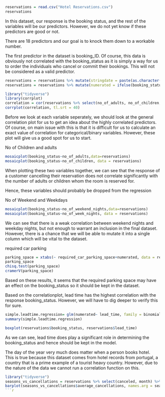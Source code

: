 ```r
reservations = read.csv("Hotel Reservations.csv")
reservations
```
In this dataset, our response is the booking status, and the rest of the variables will be our predictors. However, we do not yet know if these predictors are good or not. 

There are 18 predictors and our goal is to knock them down to a workable number.

The first predictor in the dataset is booking_ID. Of course, this data is obviously not correlated with the booking_status as it is simply a way for us to order the individuals who cancel or commit their bookings. This will not be considered as a valid predictor. 

```r
reservations = reservations %>% mutate(stringdate = paste(as.character(arrival_date),as.character(arrival_month), sep = ",")) %>% mutate(stringdate2 = paste(stringdate, as.character(arrival_year), sep = ",")) %>% mutate(dateobject=as.Date(stringdate2, format = "%d,%m,%Y")) %>% select(-c(stringdate, stringdate2))
reservations = reservations %>% mutate(numerated = ifelse(booking_status == "Canceled", 1, 0)) %>% mutate(previous_booking_fixed = ifelse(repeated_guest == 0, 0.5, (no_of_previous_bookings_not_canceled)/(no_of_previous_cancellations + no_of_previous_bookings_not_canceled)))

```


```r
library("tidyverse")
library(corrplot)
correlation = cor(reservations %>% select(no_of_adults, no_of_children, no_of_weekend_nights, no_of_week_nights, required_car_parking_space, lead_time, repeated_guest, no_of_previous_cancellations, no_of_previous_bookings_not_canceled, avg_price_per_room, no_of_special_requests, numerated))
corrplot(correlation, tl.srt = 40)
```

Before we look at each variable seperately, we should look at the general correlation plot for us to get an idea about the highly correlated predictors. Of course, on main issue with this is that it is difficult for us to calculate an exact value of correlation for categorical/binary variables. However, these plot will give us a good spot for us to start. 

No of Children and adults
```r
mosaicplot(booking_status~no_of_adults,data=reservations)
mosaicplot(booking_status~no_of_children, data = reservations)

```

When plotting these two variables together, we can see that the response of a customer cancelling their reservation does not correlate significantly with the number of adults or children whom the room is reserved for. 

Hence, these variables should probably be dropped from the regression

No of Weekend and Weekdays
```r
mosaicplot(booking_status~no_of_weekend_nights,data=reservations)
mosaicplot(booking_status~no_of_week_nights, data = reservations)
```

We can see that there is a weak correlation between weekend nights and weekday nights, but not enough to warrant an inclusion in the final dataset. However, there is a chance that we will be able to mutate it into a single column which will be vital to the dataset. 


required car parking
```r
parking_space = xtabs(~ required_car_parking_space+numerated, data = reservations %>% select(numerated, required_car_parking_space))
parking_space
chisq.test(parking_space)
cramerV(parking_space)
```

Based on these results, it seems that the required parking space may have an effect on the booking_status so it should be kept in the dataset.  

Based on the correlationplot, lead time has the highest correlation with the response booking_status. However, we will have to dig deeper to verify this for sure. 

```r
simple.leadtime.regression= glm(numerated~ lead_time, family = binomial, data = reservations)
summary(simple.leadtime.regression)
```
```r
boxplot(reservations$booking_status, reservations$lead_time)
```

As we can see, lead time does play a significant role in determining the booking_status and hence should be kept in the model. 


The day of the year very much does matter when a person books hotel. This is true because this dataset comes from hotel records from portugal, a country that is a prime example of a tourist heavy country. 
However, due to the nature of the data we cannot run a correlation function on this. 

```r
library("tidyverse")
seasons_vs_cancellations = reservations %>% select(canceled, month) %>% group_by(month)  %>% summarize(average_cancellations =sum(canceled)/n())
barplot(seasons_vs_cancellations$average_cancellations, names.arg = seasons_vs_cancellations$month, xlab = "Month Number", ylab = "Probability of Cancellation")
```r

```
